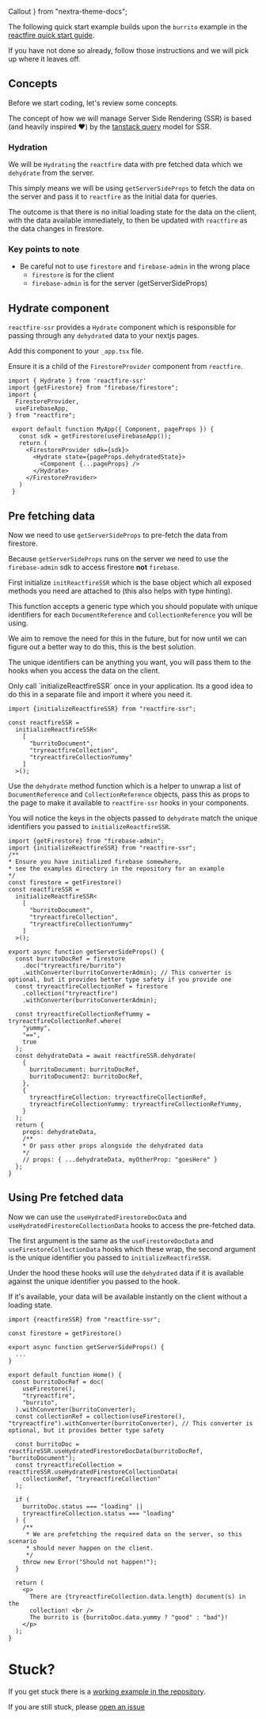   Callout
} from "nextra-theme-docs";

The following quick start example builds upon the `burrito` example in the [reactfire quick start guide](https://github.com/FirebaseExtended/reactfire/blob/main/docs/quickstart.md).

If you have not done so already, follow those instructions and we will pick up where it leaves off.

## Concepts

Before we start coding, let's review some concepts.

The concept of how we will manage Server Side Rendering (SSR) is based (and heavily inspired ❤️) by the [tanstack query](https://tanstack.com/query/v4/docs/react/guides/ssr) model for SSR.

### Hydration

We will be `Hydrating` the `reactfire` data with pre fetched data which we `dehydrate` from the server.

This simply means we will be using `getServerSideProps` to fetch the data on the server and pass it to `reactfire` as the initial data for queries.

The outcome is that there is no initial loading state for the data on the client, with the data available immediately, to then be updated with `reactfire` as the data changes in firestore.

### Key points to note

- Be careful not to use `firestore` and `firebase-admin` in the wrong place
	- `firestore` is for the client
	- `firebase-admin` is for the server (getServerSideProps)


## Hydrate component

`reactfire-ssr` provides a `Hydrate` component which is responsible for passing through any `dehydrated` data to your nextjs pages.

Add this component to your `_app.tsx` file.

Ensure it is a child of the `FirestoreProvider` component from `reactfire`.

```tsx showLineNumbers {12,14} filename="_app.tsx"
import { Hydrate } from 'reactfire-ssr'
import {getFirestore} from "firebase/firestore";
import {
  FirestoreProvider,
  useFirebaseApp,
} from "reactfire";

 export default function MyApp({ Component, pageProps }) {
   const sdk = getFirestore(useFirebaseApp());
   return (
     <FirestoreProvider sdk={sdk}>
	   <Hydrate state={pageProps.dehydratedState}>
	     <Component {...pageProps} />
	   </Hydrate>
     </FirestoreProvider>
   )
 }
 ```

## Pre fetching data

Now we need to use `getServerSideProps` to pre-fetch the data from firestore.

Because `getServerSideProps` runs on the server we need to use the `firebase-admin` sdk to access firestore __not__ `firebase`.

First initialize `initReactfireSSR` which is the base object which all exposed methods you need are attached to (this also helps with type hinting).

This function accepts a generic type which you should populate with unique identifiers for each `DocumentReference` and `CollectionReference` you will be using.

We aim to remove the need for this in the future, but for now until we can figure out a better way to do this, this is the best solution.

The unique identifiers can be anything you want, you will pass them to the hooks when you access the data on the client.

<Callout type="warning">
  Only call `initializeReactfireSSR` once in your application. Its a good idea to do this in a separate file and import it where you need it.
</Callout>


```tsx showLineNumbers filename="pages/index.tsx"
import {initializeReactfireSSR} from "reactfire-ssr";

const reactfireSSR =
  initializeReactfireSSR<
    [
      "burritoDocument",
      "tryreactfireCollection",
      "tryreactfireCollectionYummy"
    ]
  >();
```

Use the `dehydrate` method function which is a helper to unwrap a list of `DocumentReference` and `CollectionReference` objects,
pass this as props to the page to make it available to `reactfire-ssr` hooks in your components.

You will notice the keys in the objects passed to `dehydrate` match the unique identifiers you passed to `initializeReactfireSSR`.

```tsx showLineNumbers filename="pages/index.tsx"
import {getFirestore} from "firebase-admin";
import {initializeReactfireSSR} from "reactfire-ssr";
/**
* Ensure you have initialized firebase somewhere,
* see the examples directory in the repository for an example
*/
const firestore = getFirestore()
const reactfireSSR =
  initializeReactfireSSR<
    [
      "burritoDocument",
      "tryreactfireCollection",
      "tryreactfireCollectionYummy"
    ]
  >();

export async function getServerSideProps() {
  const burritoDocRef = firestore
    .doc("tryreactfire/burrito")
    .withConverter(burritoConverterAdmin); // This converter is optional, but it provides better type safety if you provide one
  const tryreactfireCollectionRef = firestore
    .collection("tryreactfire")
    .withConverter(burritoConverterAdmin);

  const tryreactfireCollectionRefYummy = tryreactfireCollectionRef.where(
    "yummy",
    "==",
    true
  );
  const dehydrateData = await reactfireSSR.dehydrate(
    {
      burritoDocument: burritoDocRef,
      burritoDocument2: burritoDocRef,
    },
    {
      tryreactfireCollection: tryreactfireCollectionRef,
      tryreactfireCollectionYummy: tryreactfireCollectionRefYummy,
    }
  );
  return {
    props: dehydrateData,
	/**
	* Or pass other props alongside the dehydrated data
	*/
    // props: { ...dehydrateData, myOtherProp: "goesHere" }
  };
}
```

## Using Pre fetched data

Now we can use the `useHydratedFirestoreDocData` and `useHydratedFirestoreCollectionData` hooks to access the pre-fetched data.

The first argument is the same as the `useFirestoreDocData` and `useFirestoreCollectionData` hooks which these wrap, the second argument is the unique identifier you passed to `initializeReactfireSSR`.

Under the hood these hooks will use the `dehydrated` data if it is available against the unique identifier you passed to the hook.

If it's available, your data will be available instantly on the client without a loading state.

```tsx showLineNumbers filename="pages/index.tsx"
import {reactfireSSR} from "reactfire-ssr";

const firestore = getFirestore()

export async function getServerSideProps() {
  ...
}

export default function Home() {
 const burritoDocRef = doc(
    useFirestore(),
    "tryreactfire",
    "burrito",
  ).withConverter(burritoConverter);
  const collectionRef = collection(useFirestore(), "tryreactfire").withConverter(burritoConverter), // This converter is optional, but it provides better type safety

  const burritoDoc = reactfireSSR.useHydratedFirestoreDocData(burritoDocRef, "burritoDocument");
  const tryreactfireCollection = reactfireSSR.useHydratedFirestoreCollectionData(
    collectionRef, "tryreactfireCollection"
  );

  if (
    burritoDoc.status === "loading" ||
    tryreactfireCollection.status === "loading"
  ) {
    /**
     * We are prefetching the required data on the server, so this scenario
     * should never happen on the client.
     */
    throw new Error("Should not happen!");
  }

  return (
    <p>
      There are {tryreactfireCollection.data.length} document(s) in the
      collection! <br />
      The burrito is {burritoDoc.data.yummy ? "good" : "bad"}!
    </p>
  );
}
```

# Stuck?

If you get stuck there is a [working example in the repository](https://github.com/KaiSpencer/reactfire-ssr/blob/main/examples/nextjs/src/pages/index.tsx).

If you are still stuck, please [open an issue](https://github.com/KaiSpencer/reactfire-ssr/issues/new)
